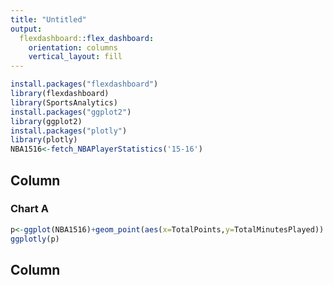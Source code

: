 ```yaml
---
title: "Untitled"
output: 
  flexdashboard::flex_dashboard:
    orientation: columns
    vertical_layout: fill
---
```


```r
install.packages("flexdashboard")
library(flexdashboard)
library(SportsAnalytics)
install.packages("ggplot2")
library(ggplot2)
install.packages("plotly")
library(plotly)
NBA1516<-fetch_NBAPlayerStatistics('15-16')
```

Column 
-----------------------------------------------------------------------

### Chart A

```r
p<-ggplot(NBA1516)+geom_point(aes(x=TotalPoints,y=TotalMinutesPlayed))
ggplotly(p)
```

Column 
-----------------------------------------------------------------------
